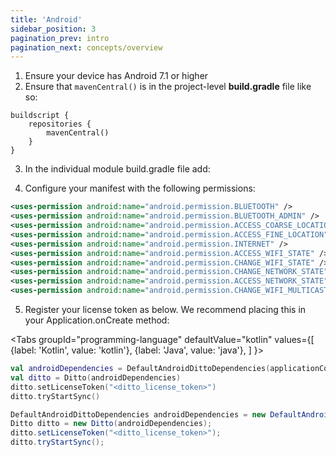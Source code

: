 ```yaml
---
title: 'Android'
sidebar_position: 3
pagination_prev: intro
pagination_next: concepts/overview
---
```



1. Ensure your device has Android 7.1 or higher
2. Ensure that `mavenCentral()` is in the project-level __build.gradle__ file like so:

```
buildscript {
    repositories {
        mavenCentral()
    }
}
```

3. In the individual module build.gradle file add:

<InstallCode framework="android" />

4. Configure your manifest with the following permissions:

```xml
<uses-permission android:name="android.permission.BLUETOOTH" />
<uses-permission android:name="android.permission.BLUETOOTH_ADMIN" />
<uses-permission android:name="android.permission.ACCESS_COARSE_LOCATION" />
<uses-permission android:name="android.permission.ACCESS_FINE_LOCATION" />
<uses-permission android:name="android.permission.INTERNET" />
<uses-permission android:name="android.permission.ACCESS_WIFI_STATE" />
<uses-permission android:name="android.permission.CHANGE_WIFI_STATE" />
<uses-permission android:name="android.permission.CHANGE_NETWORK_STATE" />
<uses-permission android:name="android.permission.ACCESS_NETWORK_STATE" />
<uses-permission android:name="android.permission.CHANGE_WIFI_MULTICAST_STATE" />
```

5. Register your license token as below. We recommend placing this in your Application.onCreate method:


<Tabs
  groupId="programming-language"
  defaultValue="kotlin"
  values={[
    {label: 'Kotlin', value: 'kotlin'},
    {label: 'Java', value: 'java'},
  ]
}>
<TabItem value="kotlin">

```kotlin
val androidDependencies = DefaultAndroidDittoDependencies(applicationContext)
val ditto = Ditto(androidDependencies)
ditto.setLicenseToken("<ditto_license_token>")
ditto.tryStartSync()
```

</TabItem>
<TabItem value="java">

```java
DefaultAndroidDittoDependencies androidDependencies = new DefaultAndroidDittoDependencies(applicationContext);
Ditto ditto = new Ditto(androidDependencies);
ditto.setLicenseToken("<ditto_license_token>");
ditto.tryStartSync();
```

</TabItem>
</Tabs>

